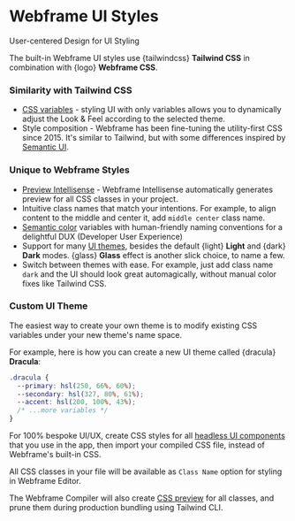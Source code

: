 

# Webframe UI Styles

<Callout type='info' emoji="🪄">
  User-centered Design for UI Styling
</Callout>

The built-in Webframe UI styles use {tailwindcss} **Tailwind CSS** in combination with {logo} **Webframe CSS**.

### Similarity with Tailwind CSS

- [CSS variables](/docs/ui/styles/variables) - styling UI with only variables allows you to dynamically adjust the Look & Feel according to the selected theme.
- Style composition - Webframe has been fine-tuning the utility-first CSS since 2015. It's similar to Tailwind, but with some differences inspired by [Semantic UI](https://semantic-ui.com/).

### Unique to Webframe Styles

- [Preview Intellisense](/docs/ui/styles/classes#preview-intellisense) - Webframe Intellisense automatically generates preview for all CSS classes in your project.
- Intuitive class names that match your intentions. For example, to align content to the middle and center it, add `middle center` class name.
- [Semantic color](/docs/ui/styles/colors) variables with human-friendly naming conventions for a delightful DUX (Developer User Experience)
- Support for many [UI themes](/docs/ui/styles/themes), besides the default {light} **Light** and {dark} **Dark** modes. {glass} **Glass** effect is another slick choice, to name a few.
- Switch between themes with ease. For example, just add class name `dark` and the UI should look great automagically, without manual color fixes like Tailwind CSS.

### Custom UI Theme

The easiest way to create your own theme is to modify existing CSS variables under your new theme's name space.

For example, here is how you can create a new UI theme called {dracula} **Dracula**:
```css filename="styles/themes/dracula.{css,less,sass}"
.dracula {
  --primary: hsl(250, 66%, 60%);
  --secondary: hsl(327, 80%, 61%);
  --accent: hsl(200, 100%, 43%);
  /* ...more variables */
}
```

For 100% bespoke UI/UX, create CSS styles for all [headless UI components](/docs/ui/components) that you use in the app, then import your compiled CSS file, instead of Webframe's built-in CSS.

All CSS classes in your file will be available as `Class Name` option for styling in Webframe Editor.

The Webframe Compiler will also create [CSS preview](/docs/ui/styles/classes#preview-intellisense) for all classes, and prune them during production bundling using Tailwind CLI.

